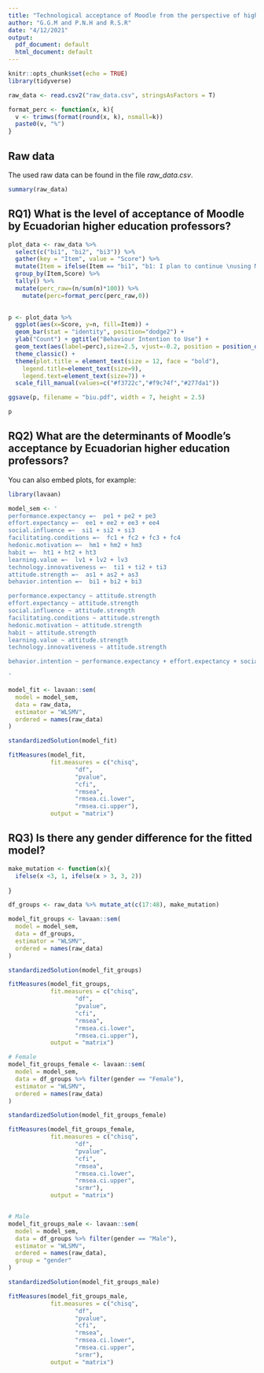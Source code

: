 ```yaml
---
title: "Technological acceptance of Moodle from the perspective of higher education faculty in Ecuador: a nationwide study based on the UTAUT2 model"
author: "G.G.M and P.N.H and R.S.R"
date: "4/12/2021"
output:
  pdf_document: default
  html_document: default
---
```


```r
knitr::opts_chunk$set(echo = TRUE)
library(tidyverse)

raw_data <- read.csv2("raw_data.csv", stringsAsFactors = T)

format_perc <- function(x, k){
  v <- trimws(format(round(x, k), nsmall=k))
  paste0(v, "%")
}

```

## Raw data

The used raw data can be found in the file *raw_data.csv*.

```r

summary(raw_data)

```

## RQ1) What is the level of acceptance of Moodle by Ecuadorian higher education professors?

```r
plot_data <- raw_data %>% 
  select(c("bi1", "bi2", "bi3")) %>%
  gather(key = "Item", value = "Score") %>%
  mutate(Item = ifelse(Item == "bi1", "b1: I plan to continue \nusing Moodle.", ifelse(Item == "bi2", "b2: For my daily work, \nI would use Moodle.", "b3: I will continue \nto use Moodle frequently."))) %>% 
  group_by(Item,Score) %>%
  tally() %>% 
  mutate(perc_raw=(n/sum(n)*100)) %>%
    mutate(perc=format_perc(perc_raw,0))
  

p <- plot_data %>%
  ggplot(aes(x=Score, y=n, fill=Item)) + 
  geom_bar(stat = "identity", position="dodge2") + 
  ylab("Count") + ggtitle("Behaviour Intention to Use") +
  geom_text(aes(label=perc),size=2.5, vjust=-0.2, position = position_dodge(width = 0.9)) +
  theme_classic() +
  theme(plot.title = element_text(size = 12, face = "bold"),
    legend.title=element_text(size=9), 
    legend.text=element_text(size=7)) +
  scale_fill_manual(values=c("#f3722c","#f9c74f","#277da1")) 

ggsave(p, filename = "biu.pdf", width = 7, height = 2.5)

p

```
## RQ2) What are the determinants of Moodle’s acceptance by Ecuadorian higher education professors?

You can also embed plots, for example:

```r
library(lavaan)

model_sem <- '
performance.expectancy =~  pe1 + pe2 + pe3
effort.expectancy =~  ee1 + ee2 + ee3 + ee4
social.influence =~  si1 + si2 + si3
facilitating.conditions =~  fc1 + fc2 + fc3 + fc4
hedonic.motivation =~  hm1 + hm2 + hm3
habit =~  ht1 + ht2 + ht3
learning.value =~  lv1 + lv2 + lv3
technology.innovativeness =~  ti1 + ti2 + ti3
attitude.strength =~  as1 + as2 + as3
behavior.intention =~  bi1 + bi2 + bi3

performance.expectancy ~ attitude.strength 
effort.expectancy ~ attitude.strength
social.influence ~ attitude.strength
facilitating.conditions ~ attitude.strength
hedonic.motivation ~ attitude.strength
habit ~ attitude.strength
learning.value ~ attitude.strength
technology.innovativeness ~ attitude.strength

behavior.intention ~ performance.expectancy + effort.expectancy + social.influence + facilitating.conditions + hedonic.motivation + habit + learning.value + technology.innovativeness

'

model_fit <- lavaan::sem(
  model = model_sem,
  data = raw_data,
  estimator = "WLSMV", 
  ordered = names(raw_data)
)

standardizedSolution(model_fit)

fitMeasures(model_fit, 
            fit.measures = c("chisq", 
                   "df", 
                   "pvalue", 
                   "cfi", 
                   "rmsea", 
                   "rmsea.ci.lower",
                   "rmsea.ci.upper"),
            output = "matrix")

```

## RQ3) Is there any gender difference for the fitted model?



```r

make_mutation <- function(x){
  ifelse(x <3, 1, ifelse(x > 3, 3, 2))
  
}

df_groups <- raw_data %>% mutate_at(c(17:48), make_mutation)

model_fit_groups <- lavaan::sem(
  model = model_sem,
  data = df_groups,
  estimator = "WLSMV", 
  ordered = names(raw_data)
)

standardizedSolution(model_fit_groups)

fitMeasures(model_fit_groups, 
            fit.measures = c("chisq", 
                   "df", 
                   "pvalue", 
                   "cfi", 
                   "rmsea", 
                   "rmsea.ci.lower",
                   "rmsea.ci.upper"),
            output = "matrix")

# Female
model_fit_groups_female <- lavaan::sem(
  model = model_sem,
  data = df_groups %>% filter(gender == "Female"),
  estimator = "WLSMV", 
  ordered = names(raw_data)
)

standardizedSolution(model_fit_groups_female)

fitMeasures(model_fit_groups_female, 
            fit.measures = c("chisq", 
                   "df", 
                   "pvalue", 
                   "cfi", 
                   "rmsea", 
                   "rmsea.ci.lower",
                   "rmsea.ci.upper",
                   "srmr"),
            output = "matrix")


# Male
model_fit_groups_male <- lavaan::sem(
  model = model_sem,
  data = df_groups %>% filter(gender == "Male"),
  estimator = "WLSMV", 
  ordered = names(raw_data),
  group = "gender"
)

standardizedSolution(model_fit_groups_male)

fitMeasures(model_fit_groups_male, 
            fit.measures = c("chisq", 
                   "df", 
                   "pvalue", 
                   "cfi", 
                   "rmsea", 
                   "rmsea.ci.lower",
                   "rmsea.ci.upper",
                   "srmr"),
            output = "matrix")

```
